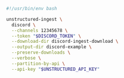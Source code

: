 ```bash Shell
#!/usr/bin/env bash

unstructured-ingest \
  discord \
  --channels 12345678 \
  --token "$DISCORD_TOKEN" \
  --download-dir discord-ingest-download \
  --output-dir discord-example \
  --preserve-downloads \
  --verbose \
  --partition-by-api \
  --api-key "$UNSTRUCTURED_API_KEY"
```

